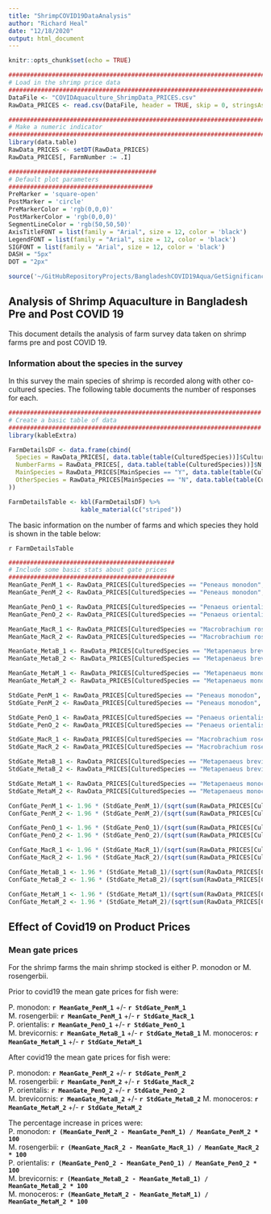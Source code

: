 ```yaml
---
title: "ShrimpCOVID19DataAnalysis"
author: "Richard Heal"
date: "12/18/2020"
output: html_document
---
```


```r
knitr::opts_chunk$set(echo = TRUE)

#######################################################################
# Load in the shrimp price data
#######################################################################
DataFile <- "COVIDAquaculture_ShrimpData_PRICES.csv"
RawData_PRICES <- read.csv(DataFile, header = TRUE, skip = 0, stringsAsFactors = TRUE)

#######################################################################
# Make a numeric indicator
#######################################################################
library(data.table)
RawData_PRICES <- setDT(RawData_PRICES)
RawData_PRICES[, FarmNumber := .I]

#########################################
# Default plot parameters
########################################
PreMarker = 'square-open'
PostMarker = 'circle'
PreMarkerColor = 'rgb(0,0,0)'
PostMarkerColor = 'rgb(0,0,0)'
SegmentLineColor = 'rgb(50,50,50)'
AxisTitleFONT = list(family = "Arial", size = 12, color = 'black')
LegendFONT = list(family = "Arial", size = 12, color = 'black')
SIGFONT = list(family = "Arial", size = 12, color = 'black')
DASH = "5px"
DOT = "2px"

source('~/GitHubRepositoryProjects/BangladeshCOVID19Aqua/GetSignificanceSymbol.R')
```

## Analysis of Shrimp Aquaculture in Bangladesh Pre and Post COVID 19

This document details the analysis of farm survey data taken on shrimp farms pre and post COVID 19.

### Information about the species in the survey

In this survey the main species of shrimp is recorded along with other co-cultured species. The following table documents the number of responses for each.

```r
######################################################################
# Create a basic table of data
######################################################################
library(kableExtra)

FarmDetailsDF <- data.frame(cbind(
  Species = RawData_PRICES[, data.table(table(CulturedSpecies))]$CulturedSpecies,
  NumberFarms = RawData_PRICES[, data.table(table(CulturedSpecies))]$N,
  MainSpecies = RawData_PRICES[MainSpecies == "Y", data.table(table(CulturedSpecies))]$N,
  OtherSpecies = RawData_PRICES[MainSpecies == "N", data.table(table(CulturedSpecies))]$N
)) 

FarmDetailsTable <- kbl(FarmDetailsDF) %>%
                    kable_material(c("striped"))

```

The basic information on the number of farms and which species they hold is shown in the table below:

`r FarmDetailsTable`


```r
##############################################
# Include some basic stats about gate prices
##############################################
MeanGate_PenM_1 <- RawData_PRICES[CulturedSpecies == "Peneaus monodon", mean(ShrimpPrice_1)]
MeanGate_PenM_2 <- RawData_PRICES[CulturedSpecies == "Peneaus monodon", mean(ShrimpPrice_2)]

MeanGate_PenO_1 <- RawData_PRICES[CulturedSpecies == "Penaeus orientalis", mean(ShrimpPrice_1)]
MeanGate_PenO_2 <- RawData_PRICES[CulturedSpecies == "Penaeus orientalis", mean(ShrimpPrice_2)]

MeanGate_MacR_1 <- RawData_PRICES[CulturedSpecies == "Macrobrachium rosenbergii ", mean(ShrimpPrice_1)]
MeanGate_MacR_2 <- RawData_PRICES[CulturedSpecies == "Macrobrachium rosenbergii ", mean(ShrimpPrice_2)]

MeanGate_MetaB_1 <- RawData_PRICES[CulturedSpecies == "Metapenaeus brevicornis", mean(ShrimpPrice_1)]
MeanGate_MetaB_2 <- RawData_PRICES[CulturedSpecies == "Metapenaeus brevicornis", mean(ShrimpPrice_2)]

MeanGate_MetaM_1 <- RawData_PRICES[CulturedSpecies == "Metapenaeus monoceros", mean(ShrimpPrice_1)]
MeanGate_MetaM_2 <- RawData_PRICES[CulturedSpecies == "Metapenaeus monoceros", mean(ShrimpPrice_2)]

StdGate_PenM_1 <- RawData_PRICES[CulturedSpecies == "Peneaus monodon", sd(ShrimpPrice_1)]
StdGate_PenM_2 <- RawData_PRICES[CulturedSpecies == "Peneaus monodon", sd(ShrimpPrice_2)]

StdGate_PenO_1 <- RawData_PRICES[CulturedSpecies == "Penaeus orientalis", sd(ShrimpPrice_1)]
StdGate_PenO_2 <- RawData_PRICES[CulturedSpecies == "Penaeus orientalis", sd(ShrimpPrice_2)]

StdGate_MacR_1 <- RawData_PRICES[CulturedSpecies == "Macrobrachium rosenbergii ", sd(ShrimpPrice_1)]
StdGate_MacR_2 <- RawData_PRICES[CulturedSpecies == "Macrobrachium rosenbergii ", sd(ShrimpPrice_2)]

StdGate_MetaB_1 <- RawData_PRICES[CulturedSpecies == "Metapenaeus brevicornis", sd(ShrimpPrice_1)]
StdGate_MetaB_2 <- RawData_PRICES[CulturedSpecies == "Metapenaeus brevicornis", sd(ShrimpPrice_2)]

StdGate_MetaM_1 <- RawData_PRICES[CulturedSpecies == "Metapenaeus monoceros", sd(ShrimpPrice_1)]
StdGate_MetaM_2 <- RawData_PRICES[CulturedSpecies == "Metapenaeus monoceros", sd(ShrimpPrice_2)]

ConfGate_PenM_1 <- 1.96 * (StdGate_PenM_1)/(sqrt(sum(RawData_PRICES[CulturedSpecies == "Peneaus monodon", .N])))
ConfGate_PenM_2 <- 1.96 * (StdGate_PenM_2)/(sqrt(sum(RawData_PRICES[CulturedSpecies == "Peneaus monodon", .N])))

ConfGate_PenO_1 <- 1.96 * (StdGate_PenO_1)/(sqrt(sum(RawData_PRICES[CulturedSpecies == "Penaeus orientalis", .N])))
ConfGate_PenO_2 <- 1.96 * (StdGate_PenO_2)/(sqrt(sum(RawData_PRICES[CulturedSpecies == "Penaeus orientalis", .N])))

ConfGate_MacR_1 <- 1.96 * (StdGate_MacR_1)/(sqrt(sum(RawData_PRICES[CulturedSpecies == "Macrobrachium rosenbergii", .N])))
ConfGate_MacR_2 <- 1.96 * (StdGate_MacR_2)/(sqrt(sum(RawData_PRICES[CulturedSpecies == "Macrobrachium rosenbergii", .N])))

ConfGate_MetaB_1 <- 1.96 * (StdGate_MetaB_1)/(sqrt(sum(RawData_PRICES[CulturedSpecies == "Metapenaeus brevicornis", .N])))
ConfGate_MetaB_2 <- 1.96 * (StdGate_MetaB_2)/(sqrt(sum(RawData_PRICES[CulturedSpecies == "Metapenaeus brevicornis", .N])))

ConfGate_MetaM_1 <- 1.96 * (StdGate_MetaM_1)/(sqrt(sum(RawData_PRICES[CulturedSpecies == "Metapenaeus monoceros", .N])))
ConfGate_MetaM_2 <- 1.96 * (StdGate_MetaM_2)/(sqrt(sum(RawData_PRICES[CulturedSpecies == "Metapenaeus monoceros", .N])))

```

## Effect of Covid19 on Product Prices 

### Mean gate prices

For the shrimp farms the main shrimp stocked is either P. monodon or M. rosengerbii.

Prior to covid19 the mean gate prices for fish were:  
  
 P. monodon: **`r MeanGate_PenM_1`** +/- **`r StdGate_PenM_1`**  
 M. rosengerbii: **`r MeanGate_PenM_1`** +/- **`r StdGate_MacR_1`**  
 P. orientalis: **`r MeanGate_PenO_1`** +/- **`r StdGate_PenO_1`**  
 M. brevicornis: **`r MeanGate_MetaB_1`** +/- **`r StdGate_MetaB_1`**
 M. monoceros: **`r MeanGate_MetaM_1`** +/- **`r StdGate_MetaM_1`**  
 
After covid19 the mean gate prices for fish were:  
  
 P. monodon: **`r MeanGate_PenM_2`** +/- **`r StdGate_PenM_2`**  
 M. rosengerbii: **`r MeanGate_PenM_2`** +/- **`r StdGate_MacR_2`**  
 P. orientalis: **`r MeanGate_PenO_2`** +/- **`r StdGate_PenO_2`**  
 M. brevicornis: **`r MeanGate_MetaB_2`** +/- **`r StdGate_MetaB_2`**
 M. monoceros: **`r MeanGate_MetaM_2`** +/- **`r StdGate_MetaM_2`**  
 
The percentage increase in prices were:  
  P. monodon: **`r (MeanGate_PenM_2 - MeanGate_PenM_1) / MeanGate_PenM_2 * 100`**  
  M. rosengerbii: **`r (MeanGate_MacR_2 - MeanGate_MacR_1) / MeanGate_MacR_2 * 100`**  
  P. orientalis: **`r (MeanGate_PenO_2 - MeanGate_PenO_1) / MeanGate_PenO_2 * 100`**  
  M. brevicornis: **`r (MeanGate_MetaB_2 - MeanGate_MetaB_1) / MeanGate_MetaB_2 * 100`**  
  M. monoceros: **`r (MeanGate_MetaM_2 - MeanGate_MetaM_1) / MeanGate_MetaM_2 * 100`**  
  
  
  